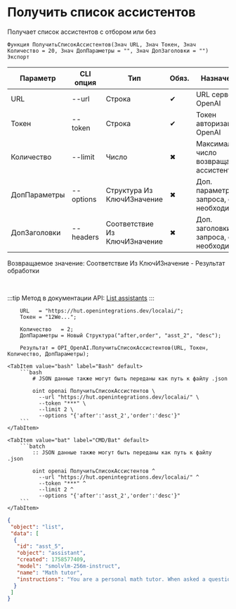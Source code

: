 ﻿---
sidebar_position: 1
description: Получить список ассистентов и другие функции для работы с OpenAI в Открытом пакете интеграций - бесплатной open-source библиотеке интеграций для 1С:Предприятие 8, OneScript и CLI
keywords: [1C, 1С, 1С:Предприятие, 1С:Предприятие 8.3, API, Интеграция, Сервисы, Обмен, OneScript, CLI, OpenAI]
---


# Получить список ассистентов
 Получает список ассистентов с отбором или без



`Функция ПолучитьСписокАссистентов(Знач URL, Знач Токен, Знач Количество = 20, Знач ДопПараметры = "", Знач ДопЗаголовки = "") Экспорт`

  | Параметр | CLI опция | Тип | Обяз. | Назначение |
  |-|-|-|-|-|
  | URL | --url | Строка | &#x2714; | URL сервера OpenAI |
  | Токен | --token | Строка | &#x2714; | Токен авторизации OpenAI |
  | Количество | --limit | Число | &#x2716; | Максимальное число возвращаемых ассистентов |
  | ДопПараметры | --options | Структура Из КлючИЗначение | &#x2716; | Доп. параметры запроса, если необходимо |
  | ДопЗаголовки | --headers | Соответствие Из КлючИЗначение | &#x2716; | Доп. заголовки запроса, если необходимо |

  
  Возвращаемое значение:   Соответствие Из КлючИЗначение - Результат обработки

<br/>

:::tip
Метод в документации API: [List assistants](https://platform.openai.com/docs/api-reference/assistants/listAssistants)
:::
<br/>


```bsl title="Пример использования для 1С:Предприятие/OneScript"
    URL   = "https://hut.openintegrations.dev/localai/";
    Токен = "12We...";

    Количество   = 2;
    ДопПараметры = Новый Структура("after,order", "asst_2", "desc");

    Результат = OPI_OpenAI.ПолучитьСписокАссистентов(URL, Токен, Количество, ДопПараметры);
```
    

 <Tabs>
  
    <TabItem value="bash" label="Bash" default>
        ```bash
            # JSON данные также могут быть переданы как путь к файлу .json
            
            oint openai ПолучитьСписокАссистентов \
              --url "https://hut.openintegrations.dev/localai/" \
              --token "***" \
              --limit 2 \
              --options "{'after':'asst_2','order':'desc'}"
        ```
    </TabItem>
  
    <TabItem value="bat" label="CMD/Bat" default>
        ```batch
            :: JSON данные также могут быть переданы как путь к файлу .json
            
            oint openai ПолучитьСписокАссистентов ^
              --url "https://hut.openintegrations.dev/localai/" ^
              --token "***" ^
              --limit 2 ^
              --options "{'after':'asst_2','order':'desc'}"
        ```
    </TabItem>
</Tabs>


```json title="Результат"
{
 "object": "list",
 "data": [
  {
   "id": "asst_5",
   "object": "assistant",
   "created": 1758577409,
   "model": "smolvlm-256m-instruct",
   "name": "Math tutor",
   "instructions": "You are a personal math tutor. When asked a question, write and run Python code to answer the question."
  }
 ]
}
```
